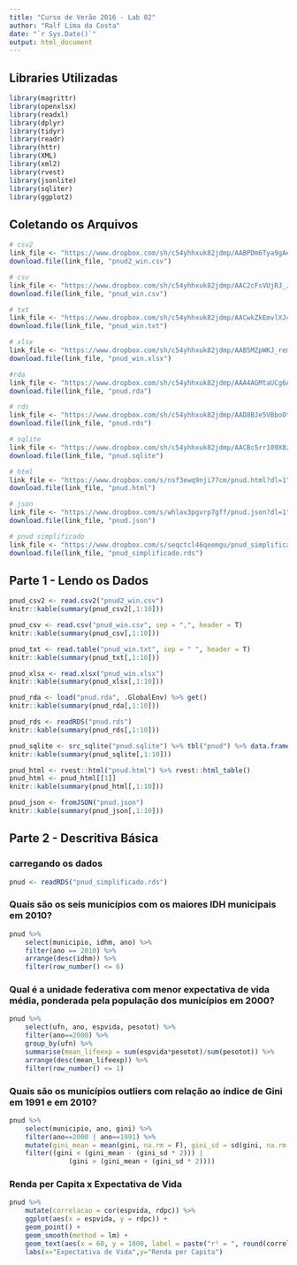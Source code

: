 ```yaml
---
title: "Curso de Verão 2016 - Lab 02"
author: "Ralf Lima da Costa"
date: "`r Sys.Date()`"
output: html_document
---
```


## Libraries Utilizadas

```r
library(magrittr)
library(openxlsx)
library(readxl)
library(dplyr)
library(tidyr)
library(readr)
library(httr)
library(XML)
library(xml2)
library(rvest)
library(jsonlite)
library(sqliter)
library(ggplot2)
```

## Coletando os Arquivos

```r
# csv2
link_file <- "https://www.dropbox.com/sh/c54yhhxuk82jdmp/AABPDm6Tya9gAev6ECVYqzDya/pnud2_win.csv?dl=1"
download.file(link_file, "pnud2_win.csv")

# csv
link_file <- "https://www.dropbox.com/sh/c54yhhxuk82jdmp/AAC2cFsVUjRJ_JdOUenKWrLHa/pnud_win.csv?dl=1"
download.file(link_file, "pnud_win.csv")

# txt
link_file <- "https://www.dropbox.com/sh/c54yhhxuk82jdmp/AACwkZkEmvlXJ4Po3LDSKZ6Aa/pnud_win.txt?dl=1"
download.file(link_file, "pnud_win.txt")

# xlsx
link_file <- "https://www.dropbox.com/sh/c54yhhxuk82jdmp/AAB5MZpWKJ_rem6--_LYYOn2a/pnud_win.xlsx?dl=1"
download.file(link_file, "pnud_win.xlsx")

#rda
link_file <- "https://www.dropbox.com/sh/c54yhhxuk82jdmp/AAA4AGMtaUCg6AuQ8seJe3iYa/pnud.rda?dl=1"
download.file(link_file, "pnud.rda")

# rds
link_file <- "https://www.dropbox.com/sh/c54yhhxuk82jdmp/AAD8BJe5VBboOtamipv9Vg40a/pnud.rds?dl=1"
download.file(link_file, "pnud.rds")

# sqlite
link_file <- "https://www.dropbox.com/sh/c54yhhxuk82jdmp/AACBc5rr109X8zNd3pe4Bfkda/pnud.sqlite?dl=1"
download.file(link_file, "pnud.sqlite")

# html
link_file <- "https://www.dropbox.com/s/nsf3ewq9nji77cm/pnud.html?dl=1"
download.file(link_file, "pnud.html")

# json
link_file <- "https://www.dropbox.com/s/whlav3pgvrp7gff/pnud.json?dl=1"
download.file(link_file, "pnud.json")

# pnud simplificado
link_file <- "https://www.dropbox.com/s/seqctcl46qeemgu/pnud_simplificado.rds?dl=1"
download.file(link_file, "pnud_simplificado.rds")
```

## Parte 1 - Lendo os Dados

```r
pnud_csv2 <- read.csv2("pnud2_win.csv")
knitr::kable(summary(pnud_csv2[,1:10]))

pnud_csv <- read.csv("pnud_win.csv", sep = ",", header = T)
knitr::kable(summary(pnud_csv[,1:10]))

pnud_txt <- read.table("pnud_win.txt", sep = " ", header = T)
knitr::kable(summary(pnud_txt[,1:10]))

pnud_xlsx <- read.xlsx("pnud_win.xlsx")
knitr::kable(summary(pnud_xlsx[,1:10]))

pnud_rda <- load("pnud.rda", .GlobalEnv) %>% get()
knitr::kable(summary(pnud_rda[,1:10]))

pnud_rds <- readRDS("pnud.rds")
knitr::kable(summary(pnud_rds[,1:10]))

pnud_sqlite <- src_sqlite("pnud.sqlite") %>% tbl("pnud") %>% data.frame()
knitr::kable(summary(pnud_sqlite[,1:10]))

pnud_html <- rvest::html("pnud.html") %>% rvest::html_table()
pnud_html <- pnud_html[[1]]
knitr::kable(summary(pnud_html[,1:10]))

pnud_json <- fromJSON("pnud.json")
knitr::kable(summary(pnud_json[,1:10]))
```

## Parte 2 - Descritiva Básica

### carregando os dados
```r
pnud <- readRDS("pnud_simplificado.rds")
```

### Quais são os seis municípios com os maiores IDH municipais em 2010?

```r
pnud %>%
    select(municipio, idhm, ano) %>%
    filter(ano == 2010) %>%
    arrange(desc(idhm)) %>%
    filter(row_number() <= 6)
```

### Qual é a unidade federativa com menor expectativa de vida média, ponderada pela população dos municípios em 2000?

```r
pnud %>%
    select(ufn, ano, espvida, pesotot) %>%
    filter(ano==2000) %>%
    group_by(ufn) %>%
    summarise(mean_lifeexp = sum(espvida*pesotot)/sum(pesotot)) %>%
    arrange(desc(mean_lifeexp)) %>%
    filter(row_number() <= 1)
```

### Quais são os municípios outliers com relação ao índice de Gini em 1991 e em 2010?

```r
pnud %>%
    select(municipio, ano, gini) %>%
    filter(ano==2000 | ano==1991) %>%
    mutate(gini_mean = mean(gini, na.rm = F), gini_sd = sd(gini, na.rm = F)) %>%
    filter((gini < (gini_mean - (gini_sd * 2))) | 
               (gini > (gini_mean + (gini_sd * 2))))
```

### Renda per Capita x Expectativa de Vida

```r
pnud %>%
    mutate(correlacao = cor(espvida, rdpc)) %>%
    ggplot(aes(x = espvida, y = rdpc)) +
    geom_point() +
    geom_smooth(method = lm) +
    geom_text(aes(x = 60, y = 1800, label = paste("r² = ", round(correlacao,2)))) +
    labs(x="Expectativa de Vida",y="Renda per Capita")
```

